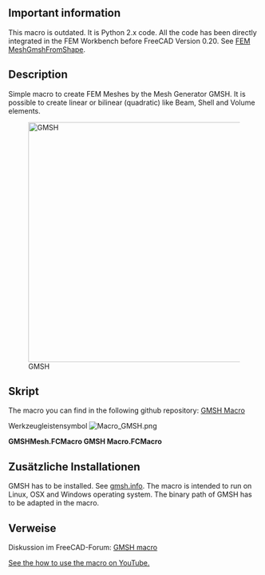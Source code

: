 <languages/>

<div lang="en" dir="ltr" class="mw-content-ltr">
{{Macro
|Name=GMSH Macro
|Icon=Macro_GMSH.png
|Description=Create FEM Meshes by GMSH Mesh Generator. It is possible to create linear or bilinear (quadratic) like Beam, Shell and Volume elements.
|Author=psicofil
|Version=1.0
|Date=2015-08-24
|FCVersion=All
|Download=[https://wiki.freecad.org/images/a/a2/Macro_GMSH.png ToolBar Icon]
|SeeAlso=[[FEM_MeshGmshFromShape|FEM Mesh from shape by Gmsh]]
}}
</div>

<div lang="en" dir="ltr" class="mw-content-ltr">
==Important information==
</div>

<div lang="en" dir="ltr" class="mw-content-ltr">
This macro is outdated. It is Python 2.x code. All the code has been directly integrated in the FEM Workbench before FreeCAD Version 0.20. See [[FEM_MeshGmshFromShape|FEM MeshGmshFromShape]].
</div>

<div lang="en" dir="ltr" class="mw-content-ltr">
==Description==
</div>

<div lang="en" dir="ltr" class="mw-content-ltr">
Simple macro to create FEM Meshes by the Mesh Generator GMSH. It is possible to create linear or bilinear (quadratic) like Beam, Shell and Volume elements.
</div>

{{Codeextralink|https://raw.githubusercontent.com/psicofil/Macros_FreeCAD/master/Macros/GMSHMesh.FCMacro}}

[[File:Macro GMSH00.png|480px|GMSH]]

<span id="Script"></span>
==Skript==

<div lang="en" dir="ltr" class="mw-content-ltr">
The macro you can find in the following github repository: [https://github.com/psicofil/Macros_FreeCAD/blob/master/Macros/GMSHMesh.FCMacro GMSH Macro]
</div>

Werkzeugleistensymbol [[Image:Macro_GMSH.png]]

'''GMSHMesh.FCMacro GMSH Macro.FCMacro'''

<span id="Additional_Installations"></span>
==Zusätzliche Installationen==

<div lang="en" dir="ltr" class="mw-content-ltr">
GMSH has to be installed. See [http://gmsh.info/ gmsh.info]. The macro is intended to run on Linux, OSX and Windows operating system. The binary path of GMSH has to be adapted in the macro.
</div>

<span id="Links"></span>
==Verweise==

Diskussion im FreeCAD-Forum: [https://forum.freecad.org/viewtopic.php?t=11182 GMSH macro]

<div lang="en" dir="ltr" class="mw-content-ltr">
[https://www.youtube.com/watch?v=ZcG5EEUe3yc See the how to use the macro on YouTube.]
</div>

{{clear}}